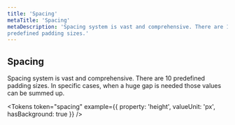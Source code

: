 ```yaml
---
title: 'Spacing'
metaTitle: 'Spacing'
metaDescription: 'Spacing system is vast and comprehensive. There are 10 
predefined padding sizes.'
---
```


## Spacing

Spacing system is vast and comprehensive. There are 10 predefined padding sizes.
In specific cases, when a huge gap is needed those values can be summed up.

<Tokens
  token="spacing"
  example={{ property: 'height', valueUnit: 'px', hasBackground: true }}
/>
